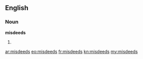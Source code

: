 ==English==

===Noun===
'''misdeeds'''

# {{plural of|[[misdeed]]}}

[[ar:misdeeds]]
[[eo:misdeeds]]
[[fr:misdeeds]]
[[kn:misdeeds]]
[[my:misdeeds]]
